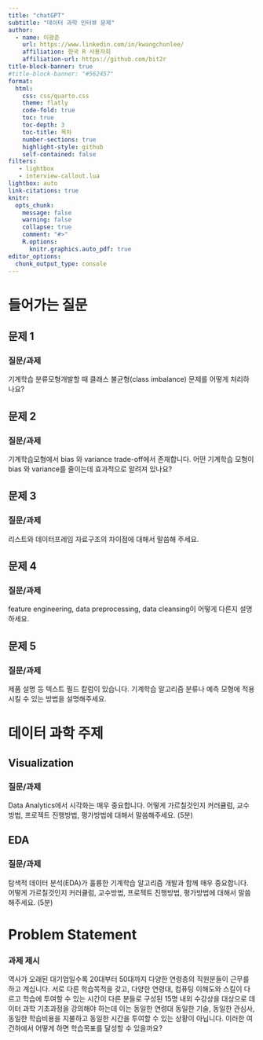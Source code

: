```yaml
---
title: "chatGPT"
subtitle: "데이터 과학 인터뷰 문제"
author:
  - name: 이광춘
    url: https://www.linkedin.com/in/kwangchunlee/
    affiliation: 한국 R 사용자회
    affiliation-url: https://github.com/bit2r
title-block-banner: true
#title-block-banner: "#562457"
format:
  html:
    css: css/quarto.css
    theme: flatly
    code-fold: true
    toc: true
    toc-depth: 3
    toc-title: 목차
    number-sections: true
    highlight-style: github    
    self-contained: false
filters:
   - lightbox
   - interview-callout.lua
lightbox: auto
link-citations: true
knitr:
  opts_chunk: 
    message: false
    warning: false
    collapse: true
    comment: "#>" 
    R.options:
      knitr.graphics.auto_pdf: true
editor_options: 
  chunk_output_type: console
---
```


# 들어가는 질문

## 문제 1

::: {.callout-tip collapse="false"}
### 질문/과제{.unnumbered}

기계학습 분류모형개발할 때 클래스 불균형(class imbalance) 문제를 어떻게 처리하나요?

:::


## 문제 2

::: {.callout-tip collapse="false"}
### 질문/과제 {.unnumbered}

기계학습모형에서 bias 와 variance trade-off에서 존재합니다. 
어떤 기계학습 모형이 bias 와 variance를 줄이는데 효과적으로 알려져 있나요?
:::

## 문제 3

::: {.callout-tip collapse="false"}
### 질문/과제 {.unnumbered}


리스트와 데이터프레임 자료구조의 차이점에 대해서 말씀해 주세요.
:::

## 문제 4

::: {.callout-tip collapse="false"}
### 질문/과제 {.unnumbered}

feature engineering, data preprocessing, data cleansing이 어떻게 다른지 설명하세요.
:::

## 문제 5

::: {.callout-tip collapse="false"}
### 질문/과제 {.unnumbered}

제품 설명 등 텍스트 필드 칼럼이 있습니다. 기계학습 알고리즘 분류나 예측 모형에 적용시킬 수 있는 방법을 설명해주세요.
:::


# 데이터 과학 주제

## Visualization

::: {.callout-note collapse="false"}
### 질문/과제{.unnumbered}

Data Analytics에서 시각화는 매우 중요합니다. 
어떻게 가르칠것인지 커러큘럼, 교수방법, 프로젝트 진행방법, 평가방법에 대해서 말씀해주세요. (5분)

:::

## EDA

::: {.callout-note collapse="false"}
### 질문/과제{.unnumbered}

탐색적 데이터 분석(EDA)가 훌륭한 기계학습 알고리즘 개발과 함께 매우 중요합니다. 어떻게 가르칠것인지 커러큘럼, 교수방법, 프로젝트 진행방법, 평가방법에 대해서 말씀해주세요. (5분)

:::

# Problem Statement 

::: {.callout-warning collapse="false"}
### 과제 제시 {.unnumbered}

역사가 오래된 대기업일수록 20대부터 50대까지 다양한 연령층의 직원분들이 근무를 하고 계십니다. 서로 다른 학습목적을 갖고, 다양한 연령대, 컴퓨팅 이해도와 스킬이 다르고 학습에 투여할 수 있는 시간이 다른 분들로 구성된 15명 내외 수강상을 대상으로 데이터 과학 기초과정을 강의해야 하는데 이는 동일한 연령대 동일한 기술, 동일한 관심사, 동일한 학습비용을 지불하고 동일한 시간을 투여할 수 있는 상황이 아닙니다. 이러한 여건하에서 어떻게 하면 학습목표를 달성할 수 있을까요?

:::


